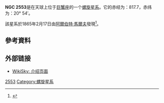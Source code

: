 {{Infobox astronomical object
| name				= NGC 2553
| image = [[File:NGC_2553_SDSS.jpg|200px]]
| epoch	= 1865年2月17日 <ref name="selig">{{cite web | language=en | title=Site du professeur C. Seligman | url=http://cseligman.com/text/atlas/ngc25a.htm#2553 | access-date=2018-05-19 | archive-date=2016-03-05 | archive-url=https://web.archive.org/web/20160305075700/http://cseligman.com/text/atlas/ngc25a.htm#2553 | dead-url=yes }}</ref>
| type				= [[螺旋星系|螺旋星系]]
| constel 	= [[巨蟹座|巨蟹座]]
| z			= 0,015748 ± 0,000073<ref name="ned"/> 
| ra	= {{RA|08|17|35.0}}<ref name="ned">{{cite web | language=en | title=NASA/IPAC Extragalactic Database | work=Resultats pour NGC 2553 | url=http://ned.ipac.caltech.edu/cgi-bin/objsearch?objname=NGC+2553&extend=no&hconst=73&omegam=0.27&omegav=0.73&corr_z=1&out_csys=Equatorial&out_equinox=J2000.0&obj_sort=RA+or+Longitude&of=pre_text&zv_breaker=30000.0&list_limit=5&img_stamp=YES | access-date=2018-05-19 | archive-date=2019-10-18 | archive-url=https://web.archive.org/web/20191018181218/http://ned.ipac.caltech.edu/cgi-bin/objsearch?objname=NGC+2553&extend=no&hconst=73&omegam=0.27&omegav=0.73&corr_z=1&out_csys=Equatorial&out_equinox=J2000.0&obj_sort=RA+or+Longitude&of=pre_text&zv_breaker=30000.0&list_limit=5&img_stamp=YES | dead-url=no }}</ref>
| dec		= {{DEC|20|54|11}}
| radvel 	= 4721 ± 22<ref> On obtient la {{tsl|fr|vitesse de récession||vitesse de récession}} d'une galaxie à l'aide de l'équation ''v'' = ''z''×''c'', où ''z'' est le [[紅移|décalage vers le rouge]] (''redshift'') et ''c'' la vitesse de la lumière. L'{{tsl|fr|incertitude relative||incertitude relative}} de la vitesse Δ''v''/''v'' est égale à celle de ''z'' étant donné la grande précision de ''c''.</ref>
| appmag	= 14,1 <ref name="spider">{{cite web|language=en|title=Revised NGC and IC Catalog by Wolfgang Steinicke|url=http://spider.seds.org/ngc/revngcic.cgi?NGC2553|access-date=2018-05-19|archive-date=2016-03-06|archive-url=https://web.archive.org/web/20160306225805/http://spider.seds.org/ngc/revngcic.cgi?NGC2553|dead-url=no}}</ref>
| absmag 	= 14,3<ref name="spider"/>
| appdim	= 1,7′ × 0,8′<ref name="spider"/> 
}}

'''NGC 2553'''是在天球上位于[[巨蟹座|巨蟹座]]的一个[[螺旋星系|螺旋星系]]。它的赤经为：817.7，赤纬为：20° 54′。

該星系於1865年2月17日由[[阿爾伯特·馬爾夫|阿爾伯特·馬爾夫]]發現<ref name = "klima">{{cite web|url=http://www.klima-luft.de/steinicke/ngcic/persons/marth.htm|title=Albert Marth|accessdate=2009-05-03|archive-date=2017-07-04|archive-url=https://web.archive.org/web/20170704195154/http://www.klima-luft.de/steinicke/ngcic/persons/marth.htm|dead-url=no}}</ref>。

== 參考資料 ==
{{Reflist}}

== 外部链接 ==
* [http://www.wikisky.org/?object=NGC+2553 WikiSky: 介绍页面]{{Wayback|url=http://www.wikisky.org/?object=NGC+2553 |date=20160304132542 }}

{{星系小作品}}

[[Category:巨蟹座NGC天體|2553]]
[[Category:螺旋星系|Category:螺旋星系]]